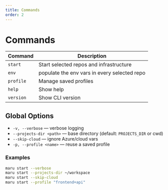 ```yaml
---
title: Commands
order: 2
---
```


# Commands

| Command   | Description                                  |
| --------- | -------------------------------------------- |
| `start`   | Start selected repos and infrastructure      |
| `env`     | populate the env vars in every selected repo |
| `profile` | Manage saved profiles                        |
| `help`    | Show help                                    |
| `version` | Show CLI version                             |

## Global Options

- `-v, --verbose` — verbose logging
- `--projects-dir <path>` — base directory (default: `PROJECTS_DIR` or cwd)
- `--skip-cloud` — ignore Azure/cloud vars
- `-p, --profile <name>` — reuse a saved profile

### Examples

```bash
maru start --verbose
maru start --projects-dir ~/workspace
maru start --skip-cloud
maru start --profile "frontend+api"
```
